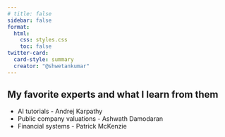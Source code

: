 ```yaml
---
# title: false
sidebar: false
format:
  html:
    css: styles.css
    toc: false
twitter-card:
  card-style: summary
  creator: "@shwetankumar"
---
```


## My favorite experts and what I learn from them

* AI tutorials - Andrej Karpathy
* Public company valuations - Ashwath Damodaran
* Financial systems - Patrick McKenzie